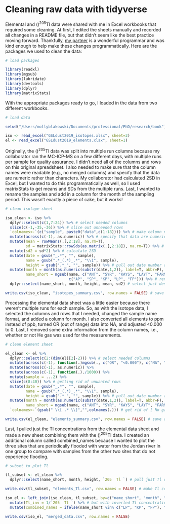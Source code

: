 # Cleaning raw data with tidyverse

Elemental and \(\epsilon\)^205^Tl data were shared with me in Excel workbooks that required some cleaning. At first, I edited the sheets manually and recorded all changes in a README file, but that didn't seem like the best practice moving forward. Thankfully, [my partner](https://scholar.google.com/citations?user=ATH-XT0AAAAJ&hl=en) is a wonderful programmar and was kind enough to help make these changes programmatically. Here are the packages we used to clean the data:

```r

# load packages

library(readxl)
library(mgsub)
library(lubridate)
library(devtools)
library(dplyr)
library(matrixStats)

```

With the appropriate packages ready to go, I loaded in the data from two different workbooks.

```r

# load data

setwd("/Users/mollyblakowski/Documents/professional/PhD/research/book")

iso <- read_excel("GSLdust2019_isotopes.xlsx", sheet=3)
el <- read_excel("GSLdust2019_elements.xlsx", sheet=1)

```

Originally, the \(\epsilon\)^205^Tl data was split into multiple run columns because my collaborator ran the MC-ICP-MS on a few different days, with multiple runs per sample for quality assurance. I didn't need all of the columns and rows on this original spreadsheet. I also needed to make sure that the column names were readable (e.g., no merged columns) and specify that the data are numeric rather than characters. My collaborator had calculated 2SD in Excel, but I wanted to do this programmatically as well, so I used matrixStats to get means and SDs from the multiple runs. Last, I wanted to rename the samples and add in a column for the month of the sampling period. This wasn't exactly a piece of cake, but it works!

```r

# clean isotope sheet

iso_clean <- iso %>%
  dplyr::select(c(1,7:24)) %>% # select needed columns
  slice(c(-1,-35,-36)) %>% # slice out unneeded rows
  `colnames<-`(c("sample", paste0("data",c(1:18)))) %>% # make column names readable
  mutate(across(c(-1), as.numeric)) %>% # specify that data are numeric
  mutate(mean = rowMeans(.[,2:18], na.rm=T), 
         sd = matrixStats::rowSds(as.matrix(.[,2:18]), na.rm=T)) %>% # calculate means and SDs
  mutate(sd2 = sd*2) %>% # calculate 2SD
  mutate(date = gsub("_.*", "", sample),
         name = gsub(".*_(.*)_.*", "\\1", sample),
         height = gsub(".*_", "", sample)) %>% # pull out date number and name character
  mutate(month = month(as.numeric(substr(date,1,2)), label=T, abbr=F),
         name_short = mgsub(name, c("ANT", "SYR", "KAYS", "LAYT", "FARM"), 
                            c("AP", "SP", "KP", "LP", "FP"))) %>% # rename samples
  dplyr::select(name_short, month, height, mean, sd2) # select just desired columns

write.csv(iso_clean, "isotopes_summary.csv", row.names = FALSE) # save a nice csv file

```

Processing the elemental data sheet was a little easier because there weren't multiple runs for each sample. So, as with the isotope data, I selected the columns and rows that I needed, changed the sample name format, and added a column for month. I also converted all elements to ppm instead of ppb, turned OR (out of range) data into NA, and adjusted <0.000 to 0. Last, I removed some extra information from the column names, i.e., whether or not He gas was used for the measurements.

```r

# clean element sheet

el_clean <- el %>%
  dplyr::select(c(2:(dim(el)[2]-2))) %>% # select needed columns
  mutate(across(c(-1), function(.)mgsub(., c("OR", "<0.000"), c("NA", "0")))) %>%
  mutate(across(c(-1), as.numeric)) %>%
  mutate(across(c(-1), function(.)./1000)) %>%
  mutate(sample = ...2) %>%
  slice(c(8:40)) %>% # getting rid of unwanted rows
  mutate(date = gsub("_.*", "", sample),
         name = gsub(".*_(.*)_.*", "\\1", sample),
         height = gsub(".*_", "", sample)) %>% # pull out date number and name character
  mutate(month = month(as.numeric(substr(date,1,2)), label=T, abbr=F),
         name_short = mgsub(name, c("ANT", "SYR", "KAYS", "LAYT", "FARM"), c("AP", "SP", "KP", "LP", "FP"))) %>%
  `colnames<-`(gsub(" \\[ .* \\]","",colnames(.))) # get rid of [ No gas ] and [ He ]

write.csv(el_clean, "elements_summary.csv", row.names = FALSE) # save a nice, clean csv file

```

Last, I pulled just the Tl concentrations from the elemental data sheet and made a new sheet combining them with the \(\epsilon\)^205^Tl data. I created an additional column called combined_names because I wanted to plot the three sites that are periodically flooded with water from the Jordan river in one group to compare with samples from the other two sites that do not experience flooding.

```r

# subset to plot Tl

tl_subset <- el_clean %>% 
  dplyr::select(name_short, month, height, `205  Tl `) # pull just Tl data

write.csv(tl_subset, "elements_Tl.csv", row.names = FALSE) # make Tl concentrations sheet

iso_el <- left_join(iso_clean, tl_subset, by=c("name_short", "month", "height")) %>%  # combine tl_subset w/ iso_clean
  mutate(Tl_inv = 1/`205  Tl `) %>% # but with inverted Tl concentrations
  mutate(combined_names = ifelse(name_short %in% c("LP", "KP", "FP"), "LP, KP, and FP", name_short)) # combine flooded sites

write.csv(iso_el, "merged_data.csv", row.names = FALSE)


```